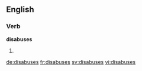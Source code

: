 ==English==

===Verb===
'''disabuses'''

# {{third-person singular of|[[disabuse]]}}

[[de:disabuses]]
[[fr:disabuses]]
[[sv:disabuses]]
[[vi:disabuses]]